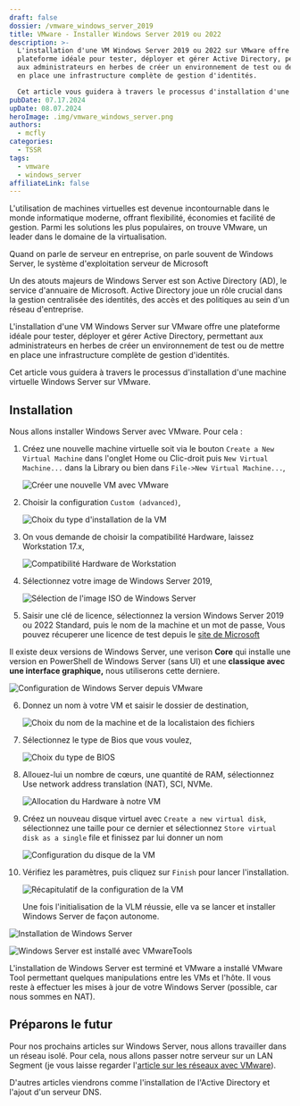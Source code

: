 ```yaml
---
draft: false
dossier: /vmware_windows_server_2019
title: VMware - Installer Windows Server 2019 ou 2022
description: >-
  L'installation d'une VM Windows Server 2019 ou 2022 sur VMware offre une
  plateforme idéale pour tester, déployer et gérer Active Directory, permettant
  aux administrateurs en herbes de créer un environnement de test ou de mettre
  en place une infrastructure complète de gestion d'identités.

  Cet article vous guidera à travers le processus d'installation d'une machine virtuelle Windows Server sur VMware.
pubDate: 07.17.2024
upDate: 08.07.2024
heroImage: .img/vmware_windows_server.png
authors:
  - mcfly
categories:
  - TSSR
tags:
  - vmware
  - windows_server
affiliateLink: false
---
```


L'utilisation de machines virtuelles est devenue incontournable dans le monde informatique moderne, offrant flexibilité, économies et facilité de gestion. Parmi les solutions les plus populaires, on trouve VMware, un leader dans le domaine de la virtualisation.

Quand on parle de serveur en entreprise, on parle souvent de Windows Server, le système d'exploitation serveur de Microsoft

Un des atouts majeurs de Windows Server est son Active Directory (AD), le service d'annuaire de Microsoft. Active Directory joue un rôle crucial dans la gestion centralisée des identités, des accès et des politiques au sein d'un réseau d'entreprise. 

L'installation d'une VM Windows Server sur VMware offre une plateforme idéale pour tester, déployer et gérer Active Directory, permettant aux administrateurs en herbes de créer un environnement de test ou de mettre en place une infrastructure complète de gestion d'identités.

Cet article vous guidera à travers le processus d'installation d'une machine virtuelle Windows Server sur VMware.

## Installation

Nous allons installer Windows Server avec VMware. Pour cela :

1. Créez une nouvelle machine virtuelle soit via le bouton `Create a New Virtual Machine` dans l'onglet Home ou Clic-droit puis `New Virtual Machine...` dans la Library ou bien dans `File->New Virtual Machine...`,

   ![Créer une nouvelle VM avec VMware](.img/vmware_interface.png "Créer une nouvelle VM avec VMware")
2. Choisir la configuration `Custom (advanced)`,

   ![Choix du type d'installation de la VM](.img/vmware_new_machine.png "Choix du type d'installation de la VM")
3. On vous demande de choisir la compatibilité Hardware, laissez Workstation 17.x,

   ![Compatibilité Hardware de Workstation](.img/vmware_new_machine_version.png "Compatibilité Hardware de Workstation")
4. Sélectionnez votre image de Windows Server 2019,

   ![Sélection de l'image ISO de Windows Server](.img/vmware_new_machine_os.png "Sélection de l'image ISO de Windows Server")
5. Saisir une clé de licence, sélectionnez la version Windows Server 2019 ou 2022 Standard, puis le nom de la machine et un mot de passe,
  <Alert type="info">Vous pouvez récuperer une licence de test depuis le [site de Microsoft](https://learn.microsoft.com/fr-fr/windows-server/get-started/kms-client-activation-keys?tabs=server2019%2Cwindows10ltsc%2Cversion1803%2Cwindows81#windows-server-ltsc)</Alert>

  <Alert type="info">Il existe deux versions de Windows Server, une verison **Core** qui installe une version en PowerShell de Windows Server (sans UI) et une **classique avec une interface graphique,** nous utiliserons cette derniere.</Alert>

![Configuration de Windows Server depuis VMware](.img/vmware_new_machine_key.png "Configuration de Windows Server depuis VMware")

6. Donnez un nom à votre VM et saisir le dossier de destination,

   ![Choix du nom de la machine et de la localistaion des fichiers](.img/vmware_new_machine_name_location.png "Choix du nom de la machine et de la localistaion des fichiers")
7. Sélectionnez le type de Bios que vous voulez,

   ![Choix du type de BIOS](.img/vmware_new_machine_bios.png "Choix du type de BIOS")
8. Allouez-lui un nombre de cœurs, une quantité de RAM, sélectionnez Use network address translation (NAT), SCI, NVMe.

   ![Allocation du Hardware à notre VM](.img/vmware_new_machine_cpu_ram_network_sci.png "Allocation du Hardware à notre VM")
9. Créez un nouveau disque virtuel avec `Create a new virtual disk`, sélectionnez une taille pour ce dernier et sélectionnez `Store virtual disk as a single` file et finissez par lui donner un nom

   ![Configuration du disque de la VM](.img/vmware_new_machine_disk_multi.png "Configuration du disque de la VM")
10. Vérifiez les paramètres, puis cliquez sur `Finish` pour lancer l'installation.

    ![Récapitulatif de la configuration de la VM](.img/vmware_new_machine_infos.png "Récapitulatif de la configuration de la VM")

    Une fois l'initialisation de la VLM réussie, elle va se lancer et installer Windows Server de façon autonome.

![Installation de Windows Server](.img/windows_server_2019_installation.png "Installation de Windows Server")

![Windows Server est installé avec VMwareTools](.img/windows_server_2019_vmware_tool.png "Windows Server est installé avec VMwareTools")

L'installation de Windows Server est terminé et VMware a installé VMware Tool permettant quelques manipulations entre les VMs et l'hôte. Il vous reste à effectuer les mises à jour de votre Windows Server (possible, car nous sommes en NAT).

## Préparons le futur
Pour nos prochains articles sur Windows Server, nous allons travailler dans un réseau isolé. Pour cela, nous allons passer notre serveur sur un LAN Segment (je vous laisse regarder l'[article sur les réseaux avec VMware](/blog/vmware_gestion_reseaux/)).

D'autres articles viendrons comme l'installation de l'Active Directory et l'ajout d'un serveur DNS.

